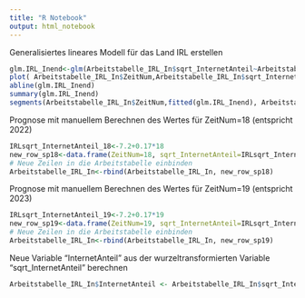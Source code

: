```yaml
---
title: "R Notebook"
output: html_notebook
---
```

Generalisiertes lineares Modell für das Land IRL erstellen
```r
glm.IRL_Inend<-glm(Arbeitstabelle_IRL_In$sqrt_InternetAnteil~Arbeitstabelle_IRL_In$ZeitNum)
plot( Arbeitstabelle_IRL_In$ZeitNum,Arbeitstabelle_IRL_In$sqrt_InternetAnteil)
abline(glm.IRL_Inend)
summary(glm.IRL_Inend)
segments(Arbeitstabelle_IRL_In$ZeitNum,fitted(glm.IRL_Inend), Arbeitstabelle_IRL_In$ZeitNum,Arbeitstabelle_IRL_In$sqrt_InternetAnteil)
```
Prognose mit manuellem Berechnen des Wertes für ZeitNum=18 (entspricht 2022)
```r
IRLsqrt_InternetAnteil_18<-7.2+0.17*18
new_row_sp18<-data.frame(ZeitNum=18, sqrt_InternetAnteil=IRLsqrt_InternetAnteil_18)
# Neue Zeilen in die Arbeitstabelle einbinden
Arbeitstabelle_IRL_In<-rbind(Arbeitstabelle_IRL_In, new_row_sp18)
```
Prognose mit manuellem Berechnen des Wertes für ZeitNum=19 (entspricht 2023)
```r
IRLsqrt_InternetAnteil_19<-7.2+0.17*19
new_row_sp19<-data.frame(ZeitNum=19, sqrt_InternetAnteil=IRLsqrt_InternetAnteil_19)
# Neue Zeilen in die Arbeitstabelle einbinden
Arbeitstabelle_IRL_In<-rbind(Arbeitstabelle_IRL_In, new_row_sp19)
```
Neue Variable "InternetAnteil" aus der wurzeltransformierten Variable "sqrt_InternetAnteil" berechnen
```r
Arbeitstabelle_IRL_In$InternetAnteil <- Arbeitstabelle_IRL_In$sqrt_InternetAnteil*Arbeitstabelle_IRL_In$sqrt_InternetAnteil
```